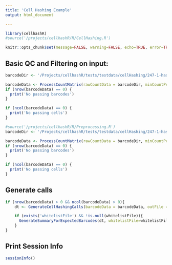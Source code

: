 ```yaml
---
title: 'Cell Hashing Example'
output: html_document

---
```


```r

library(cellhashR)
#source('/projects/cellhashR/R/CellHashing.R')

knitr::opts_chunk$set(message=FALSE, warning=FALSE, echo=TRUE, error=TRUE)


```

## Basic QC and Filtering on input:

```r

barcodeDir <- '/Projects/cellhashR/tests/testdata/cellHashing/247-1-hashTagCounts.txt'

barcodeData <- ProcessCountMatrix(rawCountData = barcodeDir, minCountPerCell = 5)
if (nrow(barcodeData) == 0) {
  print('No passing barcodes')
}

if (ncol(barcodeData) == 0) {
  print('No passing cells')
}

```

```r

#source('/projects/cellhashR/R/Preprocessing.R')
barcodeDir <- '/Projects/cellhashR/tests/testdata/cellHashing/247-1-hashTagCounts.txt'

barcodeData <- ProcessCountMatrix(rawCountData = barcodeDir, minCountPerCell = 5, barcodeWhitelist = c('HTO-1', 'HTO-2', 'HTO-3', 'HTO-4', 'HTO-6'))
if (nrow(barcodeData) == 0) {
  print('No passing barcodes')
}

if (ncol(barcodeData) == 0) {
  print('No passing cells')
}

```

## Generate calls

```r

if (nrow(barcodeData) > 0 && ncol(barcodeData) > 0){
    dt <- GenerateCellHashingCalls(barcodeData = barcodeData, outFile = finalCallFile, allCallsOutFile = allCallsOutFile, useSeurat = useSeurat, useMultiSeq = useMultiSeq)

    if (exists('whitelistFile') && !is.null(whitelistFile)){
      GenerateSummaryForExpectedBarcodes(dt, whitelistFile=whitelistFile, outputFile=metricsFile, barcodeData=barcodeData)
    }
}

```

## Print Session Info

```r

sessionInfo()

```

